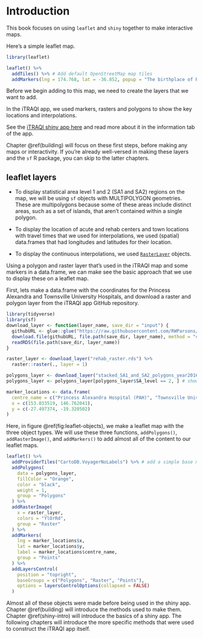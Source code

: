 # Introduction {#intro}

This book focuses on using `leaflet` and `shiny` together to make interactive maps.

Here's a simple leaflet map.
```r
library(leaflet)

leaflet() %>%
  addTiles() %>% # Add default OpenStreetMap map tiles
  addMarkers(lng = 174.768, lat = -36.852, popup = "The birthplace of R")
```

Before we begin adding to this map, we need to create the layers that we want to add.

In the iTRAQI app, we used markers, rasters and polygons to show the key locations and interpolations.

See the [iTRAQI shiny app here](https://access.healthequity.link/) and read more about it in the information tab of the app. 

Chapter \@ref(building) will focus on these first steps, before making any maps or interactivity. If you're already well-versed in making these layers and the `sf` R package, you can skip to the latter chapters. 


## leaflet layers

* To display statistical area level 1 and 2 (SA1 and SA2) regions on the map, we will be using `sf` objects with MULTIPOLYGON geometries. These are multipolygons because some of these areas include distinct areas, such as a set of islands, that aren't contained within a single polygon.

* To display the location of acute and rehab centers and town locations with travel times that we used for interpolations, we used (spatial) data.frames that had longitudes and latitudes for their location.

* To display the continuous interpolations, we used [`RasterLayer`](https://rdrr.io/cran/raster/man/raster.html) objects.


Using a polygon and raster layer that's used in the iTRAQI map and some markers in a data.frame, we can make see the basic approach that we use to display these on a leaflet map.

First, lets make a data.frame with the coordinates for the Princess Alexandra  and Townsville University Hospitals, and download a raster and polygon layer from the iTRAQI app GitHub repository.

```r
library(tidyverse)
library(sf)
download_layer <- function(layer_name, save_dir = "input") {
  githubURL <- glue::glue("https://raw.githubusercontent.com/RWParsons/iTRAQI_app/main/input/layers/{layer_name}")
  download.file(githubURL, file.path(save_dir, layer_name), method = "curl")
  readRDS(file.path(save_dir, layer_name))
}

raster_layer <- download_layer("rehab_raster.rds") %>%
  raster::raster(., layer = 1)

polygons_layer <- download_layer("stacked_SA1_and_SA2_polygons_year2016_simplified.rds")
polygons_layer <- polygons_layer[polygons_layer$SA_level == 2, ] # show SA2 regions for example

marker_locations <- data.frame(
  centre_name = c("Princess Alexandra Hospital (PAH)", "Townsville University Hospital"),
  x = c(153.033519, 146.762041),
  y = c(-27.497374, -19.320502)
)
```

Here, in figure \@ref(fig:leaflet-objects), we make a leaflet map with the three object types. We will use these three functions, `addPolygons()`, `addRasterImage()`, and `addMarkers()` to add almost all of the content to our leaflet maps.

```r

leaflet() %>%
  addProviderTiles("CartoDB.VoyagerNoLabels") %>% # add a simple base map
  addPolygons(
    data = polygons_layer,
    fillColor = "Orange",
    color = "black",
    weight = 1,
    group = "Polygons"
  ) %>%
  addRasterImage(
    x = raster_layer,
    colors = "YlOrRd",
    group = "Raster"
  ) %>%
  addMarkers(
    lng = marker_locations$x,
    lat = marker_locations$y,
    label = marker_locations$centre_name,
    group = "Points"
  ) %>%
  addLayersControl(
    position = "topright",
    baseGroups = c("Polygons", "Raster", "Points"),
    options = layersControlOptions(collapsed = FALSE)
  )
```

Almost all of these objects were made before being used in the shiny app. Chapter \@ref(building) will introduce the methods used to make them. Chapter \@ref(shiny-intro) will introduce the basics of a shiny app. The following chapters will introduce the more specific methods that were used to construct the iTRAQI app itself.
